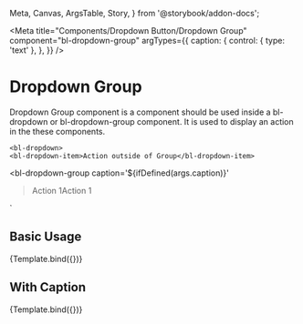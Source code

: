   Meta,
  Canvas,
  ArgsTable,
  Story,
} from '@storybook/addon-docs';

<Meta
  title="Components/Dropdown Button/Dropdown Group"
  component="bl-dropdown-group"
  argTypes={{
    caption: {
      control: {
        type: 'text'
      },
    },
  }}
/>

# Dropdown Group
Dropdown Group component is a component should be used inside a bl-dropdown or bl-dropdown-group component. It is used to display an action in the these components.

    <bl-dropdown>
    <bl-dropdown-item>Action outside of Group</bl-dropdown-item>
  <bl-dropdown-group
    caption='${ifDefined(args.caption)}'
  ><bl-dropdown-item>Action 1</bl-dropdown-item><bl-dropdown-item>Action 1</bl-dropdown-item></bl-dropdown-group>
  </bl-dropdown>
`

## Basic Usage
<Canvas>
  <Story name="Basic Usage" args={{ label: "Dropdown Button" }}>
    {Template.bind({})}
  </Story>
</Canvas>

## With Caption
<Canvas>
  <Story name="With Caption" args={{ label: "Dropdown Button", caption: "Caption" }}>
    {Template.bind({})}
  </Story>
</Canvas>



<ArgsTable of="bl-dropdown-group" />
